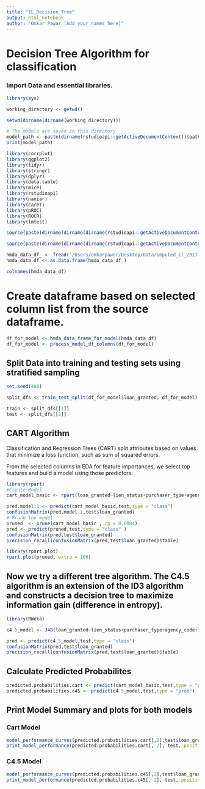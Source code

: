 ```yaml
---
title: "IL_Decision_Tree"
output: html_notebook
author: "Omkar Pawar [Add your names here]"
---
```


# Decision Tree Algorithm for classification

### Import Data and essential libraries.

```r
library(sys)

working_directory <- getwd()

setwd(dirname(dirname(working_directory)))

# The models are saved in this directory.
model_path <- paste(dirname(rstudioapi::getActiveDocumentContext()$path), "models", sep = "/")
print(model_path)

library(corrplot)
library(ggplot2)
library(tidyr)
library(stringr)
library(dplyr)
library(data.table)
library(mice)
library(rstudioapi)    
library(naniar)
library(caret)
library(pROC)
library(ROCR)
library(lmtest)

source(paste(dirname(dirname(dirname(rstudioapi::getActiveDocumentContext()$path))), "utils/utils.r", sep="/"))

source(paste(dirname(dirname(dirname(rstudioapi::getActiveDocumentContext()$path))), "utils/model_utils.r", sep="/"))
```

```r
hmda_data_df_ <- fread("/Users/omkarpawar/Desktop/Data/imputed_il_2017.csv")
hmda_data_df <- as.data.frame(hmda_data_df_)
```

```r
colnames(hmda_data_df)
```
 
# Create dataframe based on selected column list from the source dataframe.
```r
df_for_model <- hmda_data_frame_for_model(hmda_data_df)
df_for_model <- process_model_df_columns(df_for_model)

```

## Split Data into training and testing sets using stratified sampling
```r
set.seed(400)

split_dfs <- train_test_split(df_for_model$loan_granted, df_for_model)

train <- split_dfs[[1]]
test <- split_dfs[[2]]
```
## CART Algorithm
Classification and Regression Trees (CART) split attributes based on values that minimize a loss function, such as sum of squared errors.

From the selected columns in EDA for feature importances, we select top features and build a model using those predictors. 
```r
library(rpart)
#Create Model
cart_model_basic <- rpart(loan_granted~lien_status+purchaser_type+agency_code+applicant_race_and_ethnicity+applicant_income_000s+county_code,train,control = rpart.control(cp = 0))

pred.model.1 <- predict(cart_model_basic,test,type = "class")
confusionMatrix(pred.model.1,test$loan_granted)
# Prune the model
pruned  <- prune(cart_model_basic , cp = 0.0084)
pred <- predict(pruned,test,type = "class" )
confusionMatrix(pred,test$loan_granted)
precision_recall(confusionMatrix(pred,test$loan_granted)$table)
```
```r
library(rpart.plot)
rpart.plot(pruned, extra = 106)
```

## Now we try a different tree algorithm. The C4.5 algorithm is an extension of the ID3 algorithm and constructs a decision tree to maximize information gain (difference in entropy).

```r
library(RWeka)

c4.5_model <- J48(loan_granted~lien_status+purchaser_type+agency_code+loan_to_income_ratio+applicant_race_and_ethnicity+applicant_income_000s+county_code,train)

pred <- predict(c4.5_model,test,type = "class")
confusionMatrix(pred,test$loan_granted)
precision_recall(confusionMatrix(pred,test$loan_granted)$table)
```
## Calculate Predicted Probabilites
```r
predicted.probabilities.cart <- predict(cart_model_basic,test,type = "prob")
predicted.probabilities.c45 <- predict(c4.5_model,test,type = "prob")
```
## Print Model Summary and plots for both models
### Cart Model
```r
model_performance_curves(predicted.probabilities.cart[,2],test$loan_granted)
print_model_performance(predicted.probabilities.cart[, 2], test, positive = "yes", negative = "no", threshold = 0.6)
```
### C4.5 Model
```r
model_performance_curves(predicted.probabilities.c45[,2],test$loan_granted)
print_model_performance(predicted.probabilities.c45[, 2], test, positive = "yes", negative = "no", threshold = 0.6)
```

